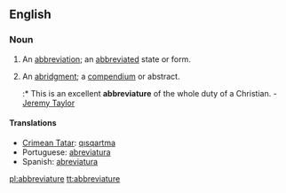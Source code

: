 ==English==

===Noun===
{{en-noun}}

# {{obsolete}} An [[abbreviation]]; an [[abbreviated]] state or form.
# An [[abridgment]]; a [[compendium]] or abstract.
#:* This is an excellent '''abbreviature''' of the whole duty of a Christian. - [[w:Jeremy Taylor|Jeremy Taylor]]

====Translations====
* [[Crimean Tatar]]: [[qısqartma]]
* Portuguese: [[abreviatura]]
* Spanish: [[abreviatura]]

[[pl:abbreviature]]
[[tt:abbreviature]]